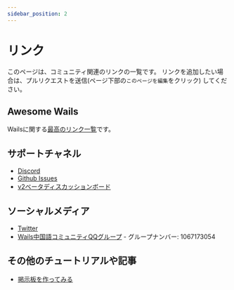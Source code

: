 ```yaml
---
sidebar_position: 2
---
```


# リンク

このページは、コミュニティ関連のリンクの一覧です。 リンクを追加したい場合は、プルリクエストを送信(ページ下部の`このページを編集`をクリック) してください。

## Awesome Wails

Wailsに関する[最高のリンク一覧](https://github.com/wailsapp/awesome-wails)です。

## サポートチャネル

- [Discord](https://discord.com/invite/JDdSxwjhGf)
- [Github Issues](https://github.com/cllsm/wails-win7/issues)
- [v2ベータディスカッションボード](https://github.com/cllsm/wails-win7/discussions/828)

## ソーシャルメディア

- [Twitter](https://twitter.com/wailsapp)
- [Wails中国語コミュニティQQグループ](https://qm.qq.com/cgi-bin/qm/qr?k=PmIURne5hFGNd7QWzW5qd6FV-INEjNJv&jump_from=webapi) - グループナンバー: 1067173054

## その他のチュートリアルや記事
- [掲示板を作ってみる](https://blog.customct.com/building-bulletin-board)
